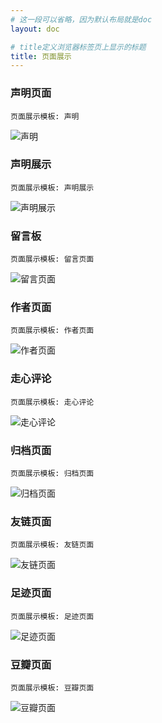 ```yaml
---
# 这一段可以省略，因为默认布局就是doc
layout: doc

# title定义浏览器标签页上显示的标题
title: 页面展示
---
```


### 声明页面

`页面展示模板: 声明`

![声明](/1744008865347.avif)

### 声明展示

`页面展示模板: 声明展示`

![声明展示](/1744008989114.avif)

### 留言板

`页面展示模板: 留言页面`

![留言页面](/1744009073434.avif)


### 作者页面

`页面展示模板: 作者页面`

![作者页面](/1744009238592.avif)


### 走心评论

`页面展示模板: 走心评论`

![走心评论](/1744009451338.avif)


### 归档页面

`页面展示模板: 归档页面`

![归档页面](/1744009515555.avif)


### 友链页面

`页面展示模板: 友链页面`

![友链页面](/1744009596067.avif)


### 足迹页面

`页面展示模板: 足迹页面`

![足迹页面](/1744009664705.avif)


### 豆瓣页面

`页面展示模板: 豆瓣页面`

![豆瓣页面](/1744009696188.avif)

